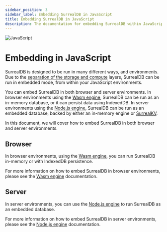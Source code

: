 ```yaml
---
sidebar_position: 3
sidebar_label: Embedding SurrealDB in JavaScript
title: Embedding SurrealDB in JavaScript
description: The documentation for embedding SurrealDB within JavaScript has not yet been released.
---
```



<div class="flag-title">
  <Image
    alt="JavaScript"
    width={42}
    height={42}
    src={{
	light: LightLogo,
	dark: DarkLogo,
}}
  />

  # Embedding in JavaScript
</div>

SurrealDB is designed to be run in many different ways, and environments. Due to the [separation of the storage and compute](/docs/surrealdb/introduction/architecture) layers, SurrealDB can be run in embedded mode, from within your JavaScript environments.

You can embed SurrealDB in both browser and server environments. In browser environments using the [Wasm engine](/docs/sdk/javascript/engines/wasm), SurrealDB can be run as an in-memory database, or it can persist data using IndexedDB. In server environments using the [Node.js engine](/docs/sdk/javascript/engines/node), SurrealDB can be run as an embedded database, backed by either an in-memory engine or [SurrealKV](/docs/surrealkv).

In this document, we will cover how to embed SurrealDB in both browser and server environments.

## Browser

In browser environments, using the [Wasm engine](/docs/sdk/javascript/engines/wasm), you can run SurrealDB in-memory or with IndexedDB persistence.

For more information on how to embed SurrealDB in browser environments, please see the [Wasm engine](/docs/sdk/javascript/engines/wasm) documentation.

## Server

In server environments, you can use the [Node.js engine](/docs/sdk/javascript/engines/node) to run SurrealDB as an embedded database.

For more information on how to embed SurrealDB in server environments, please see the [Node.js engine](/docs/sdk/javascript/engines/node) documentation.
